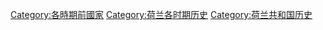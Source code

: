 [[Category:各時期前國家|Category:各時期前國家]]
[[Category:荷兰各时期历史|Category:荷兰各时期历史]]
[[Category:荷兰共和国历史|Category:荷兰共和国历史]]